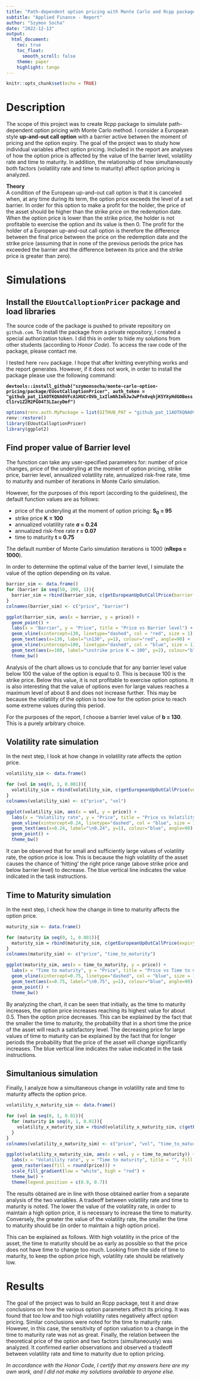 ```yaml
---
title: "Path-dependent option pricing with Monte Carlo and Rcpp package"
subtitle: "Applied Finance - Report"
author: "Szymon Socha"
date: "2022-12-13"
output: 
  html_document:
    toc: true
    toc_float:
      smooth_scroll: false
    theme: paper
    highlight: tango
---
```


```r
knitr::opts_chunk$set(echo = TRUE)
```

# Description

The scope of this project was to create Rcpp package to simulate path-dependent option pricing with Monte Carlo method.
I consider a European style **up-and-out call option** with a barrier active between the moment of pricing and the option expiry.
The goal of the project was to study how individual variables affect option pricing. Included in the report are analyses of how the option price is affected by the value of the barrier level, volatility rate and time to maturity. In addition, the relationship of how simultaneously both factors (volatility rate and time to maturity) affect option pricing is analyzed. 

**Theory**
<br> A condition of the European up-and-out call option is that it is canceled when, at any time during its term, the option price exceeds the level of a set barrier. In order for this option to make a profit for the holder, the price of the asset should be higher than the strike price on the redemption date. When the option price is lower than the strike price, the holder is not profitable to exercise the option and its value is then 0. The profit for the holder of a European up-and-out call option is therefore the difference between the final price between the price on the redemption date and the strike price (assuming that in none of the previous periods the price has exceeded the barrier and the difference between its price and the strike price is greater than zero).

# Simulations

## Install the `EUoutCalloptionPricer` package and load libraries

The source code of the package is pushed to private repository on `github.com`. To install the package from a private repository, I created a special authorization token. I did this in order to hide my solutions from other students (according to *Honor Code*). To access the raw code of the package, please contact me.

I tested here `renv` package. I hope that after knitting everything works and the report generates. However, if it does not work, in order to install the package please use the following command:

**`devtools::install_github("szymonsocha/monte-carlo-option-pricing/package/EUoutCalloptionPricer", auth_token = "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")`**

```r
options(renv.auth.MyPackage = list(GITHUB_PAT = "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"))
renv::restore()
library(EUoutCalloptionPricer)
library(ggplot2)
```

## Find proper value of Barrier level

The function can take any user-specified parameters for: number of price changes, price of the underyling at the moment of option pricing, strike price, barrier level, annualized volatility rate, annualized risk-free rate, time to maturity and number of iterations in Monte Carlo simulation.

However, for the purposes of this report (according to the guidelines), the default function values are as follows:

* price of the underyling at the moment of option pricing: **S<sub>0</sub> = 95**
* strike price **K = 100**
* annualized volatility rate **σ = 0.24**
* annualized risk-free rate **r = 0.07**
* time to maturity **t = 0.75**

The default number of Monte Carlo simulation iterations is 1000 (**nReps = 1000**).

In order to determine the optimal value of the barrier level, I simulate the value of the option depending on its value.

```r
barrier_sim <- data.frame()
for (barrier in seq(50, 200, 1)){
  barrier_sim = rbind(barrier_sim, c(getEuropeanUpOutCallPrice(barrier = barrier), barrier))
}
colnames(barrier_sim) <- c("price", "barrier")
```

```r
ggplot(barrier_sim, aes(x = barrier, y = price)) +
  geom_point() +
  labs(x = "Barrier", y = "Price", title = "Price vs Barrier level") +
  geom_vline(xintercept=130, linetype="dashed", col = "red", size = 1) +
  geom_text(aes(x=130, label="\n130", y=1), colour="red", angle=90) +
  geom_vline(xintercept=100, linetype="dashed", col = "blue", size = 1) +
  geom_text(aes(x=100, label="\nstrike price K = 100", y=2), colour="blue", angle=90) +
  theme_bw()
```

Analysis of the chart allows us to conclude that for any barrier level value below 100 the value of the option is equal to 0. This is because 100 is the strike price. Below this value, it is not profitable to exercise option options. It is also interesting that the value of options even for large values reaches a maximum level of about 8 and does not increase further. This may be because the volatility of the option is too low for the option price to reach some extreme values during this period.

For the purposes of the report, I choose a barrier level value of **b = 130**. This is a purely arbitrary choice.


## Volatility rate simulation

In the next step, I look at how change in volatility rate affects the option price.

```r
volatility_sim <- data.frame()

for (vol in seq(0, 1, 0.001)){
  volatility_sim = rbind(volatility_sim, c(getEuropeanUpOutCallPrice(vol = vol), vol))
}
colnames(volatility_sim) <- c("price", "vol")
```

```r
ggplot(volatility_sim, aes(x = vol, y = price)) + 
  labs(x = "Volatility rate", y = "Price", title = "Price vs Volatility rate") +
  geom_vline(xintercept=0.24, linetype="dashed", col = "blue", size = 1) +
  geom_text(aes(x=0.24, label="\n0.24", y=1), colour="blue", angle=90) +
  geom_point() +
  theme_bw()
```

It can be observed that for small and sufficiently large values of volatility rate, the option price is low. This is because the high volatility of the asset causes the chance of 'hitting' the right price range (above strike price and below barrier level) to decrease. The blue vertical line indicates the value indicated in the task instructions.


## Time to Maturity simulation

In the next step, I check how the change in time to maturity affects the option price.

```r
maturity_sim <- data.frame()

for (maturity in seq(0, 1, 0.001)){
  maturity_sim = rbind(maturity_sim, c(getEuropeanUpOutCallPrice(expiry = maturity), maturity))
}
colnames(maturity_sim) <- c("price", "time_to_maturity")
```

```r
ggplot(maturity_sim, aes(x = time_to_maturity, y = price)) +
  labs(x = "Time to maturity", y = "Price", title = "Price vs Time to maturity") +
  geom_vline(xintercept=0.75, linetype="dashed", col = "blue", size = 1) +
  geom_text(aes(x=0.75, label="\n0.75", y=1), colour="blue", angle=90) +
  geom_point() +
  theme_bw()
```

By analyzing the chart, it can be seen that initially, as the time to maturity increases, the option price increases reaching its highest value for about 0.5. Then the option price decreases. This can be explained by the fact that the smaller the time to maturity, the probability that in a short time the price of the asset will reach a satisfactory level. The decreasing price for large values of time to maturity can be explained by the fact that for longer periods the probability that the price of the asset will change significantly increases.
The blue vertical line indicates the value indicated in the task instructions.


## Simultanious simulation

Finally, I analyze how a simultaneous change in volatility rate and time to maturity affects the option price.

```r
volatility_x_maturity_sim <- data.frame()

for (vol in seq(0, 1, 0.01)){
  for (maturity in seq(0, 1, 0.01)){
    volatility_x_maturity_sim = rbind(volatility_x_maturity_sim, c(getEuropeanUpOutCallPrice(vol = vol, expiry = maturity), vol, maturity))
  }
}
colnames(volatility_x_maturity_sim) <- c("price", "vol", "time_to_maturity")
```

```r
ggplot(volatility_x_maturity_sim, aes(x = vol, y = time_to_maturity)) +
  labs(x = "Volatility rate", y = "Time to maturity", title = "", fill = "Price") +
  geom_raster(aes(fill = round(price))) +
  scale_fill_gradient(low = "white", high = "red") +
  theme_bw() +
  theme(legend.position = c(0.9, 0.7))
```

The results obtained are in line with those obtained earlier from a separate analysis of the two variables. A tradeoff between volatility rate and time to maturity is noted. The lower the value of the volatility rate, in order to maintain a high option price, it is necessary to increase the time to maturity. Conversely, the greater the value of the volatility rate, the smaller the time to maturity should be (in order to maintain a high option price). 

This can be explained as follows. With high volatility in the price of the asset, the time to maturity should be as early as possible so that the price does not have time to change too much. Looking from the side of time to maturity, to keep the option price high, volatility rate should be relatively low.


# Results

The goal of the project was to build an Rcpp package, test it and draw conclusions on how the various option parameters affect its pricing. It was found that too low and too high volatility rates negatively affect option pricing. Similar conclusions were noted for the time to maturity rate. However, in this case, the sensitivity of option valuation to a change in the time to maturity rate was not as great. Finally, the relation between the theoretical price of the option and two factors (simultaneously) was analyzed. It confirmed earlier observations and observed a tradeoff between volatility rate and time to maturity due to option pricing.


*In accordance with the Honor Code, I certify that my answers here are my own work, and I did not make my solutions available to anyone else.*
